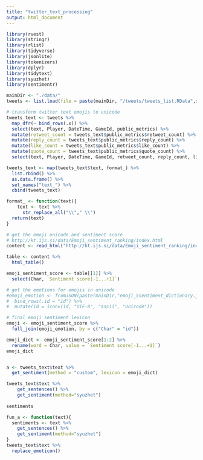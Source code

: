 ```yaml
---
title: "twitter_text_processing"
output: html_document
---
```

```r
library(rvest)
library(stringr)
library(rlist)
library(tidyverse)
library(jsonlite)
library(tokenizers)
library(dplyr)
library(tidytext)
library(syuzhet)
library(sentimentr)
```

```r
mainDir <- "./data/" 
tweets <- list.load(file = paste(mainDir, "/tweets/tweets_list.RData",sep=""))
```

```r
# transform twitter text emojis to unicode
tweets_text <- tweets %>%
  map_dfr(~ bind_rows(.x)) %>%
  select(text, Player, DateTime, GameId, public_metrics) %>%
  mutate(retweet_count = tweets_text$public_metrics$retweet_count) %>%
  mutate(reply_count = tweets_text$public_metrics$reply_count) %>%
  mutate(like_count = tweets_text$public_metrics$like_count) %>%
  mutate(quote_count = tweets_text$public_metrics$quote_count) %>%
  select(text, Player, DateTime, GameId, retweet_count, reply_count, like_count, quote_count)

tweets_text <- map(tweets_text$text, format_) %>%
  list.rbind() %>%
  as.data.frame() %>%
  set_names("text_") %>%
  cbind(tweets_text)

format_ <- function(text){
    text <- text %>%
      str_replace_all("\\"," \\")
  return(text)
} 
```

```r
# get the emoji unicode and sentiment score
# http://kt.ijs.si/data/Emoji_sentiment_ranking/index.html
content <- read_html("http://kt.ijs.si/data/Emoji_sentiment_ranking/index.html")

table <- content %>%
  html_table() 

emoji_sentiment_score <- table[[1]] %>%
  select(Char, `Sentiment score[-1...+1]`) 

# get the emotions for emojis in unicode
#emoji_emotion <- fromJSON(paste(mainDir,"emoji_5sentiment_dictionary.json",sep ="")) %>%
#  bind_rows(.id = "id") %>%
#  mutate(id = iconv(id, "UTF-8", "ascii", "Unicode"))

# final emoji sentiment lexicon
emoji <- emoji_sentiment_score %>%
  full_join(emoji_emotion, by = c("Char" = "id"))
```

```r
emoji_dict <- emoji_sentiment_score[1:2] %>%
  rename(word = Char, value = `Sentiment score[-1...+1]`)
emoji_dict


a <- tweets_text$text %>%
  get_sentiment(method = "custom", lexicon = emoji_dict) 

tweets_text$text %>%
    get_sentences() %>%
    get_sentiment(method="syuzhet")
  
sentiments

fun_a <- function(text){
  sentiments <- text %>%
    get_sentences() %>%
    get_sentiment(method="syuzhet")
}
tweets_text$text %>%
  replace_emoticon() 
```

